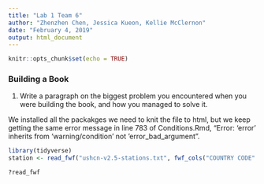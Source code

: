 ```yaml
---
title: "Lab 1 Team 6"
author: "Zhenzhen Chen, Jessica Kueon, Kellie McClernon"
date: "February 4, 2019"
output: html_document
---
```


```r
knitr::opts_chunk$set(echo = TRUE)
```

### Building a Book 

1. Write a paragraph on the biggest problem you encountered when you were building the book, and how you managed to solve it.

We installed all the packakges we need to knit the file to html, but we keep getting the same error message in line 783 of Conditions.Rmd, "Error: 'error' inherits from 'warning/condition' not 'error_bad_argument".  






```r
library(tidyverse)
station <- read_fwf("ushcn-v2.5-stations.txt", fwf_cols("COUNTRY CODE" == c(1,2), "NETWORK CODE" == c(3), "ID PLACEHOLDERS" == c(4,5), "COOP ID" == c(6:11), "LATITUDE" == c(13:20), "LONGITUDE" == c(22:30), "ELEVATION" == c(33:37), "STATE" == c(39,40), "NAME" == c(42:71)) )

?read_fwf
```